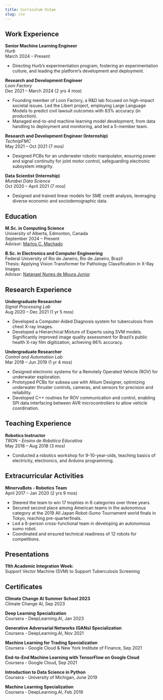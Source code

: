 ---
title: Curriculum Vitae
slug: /cv
---


## Work Experience
**Senior Machine Learning Engineer**  
*Hurb*  
March 2024 – Present
- Directing Hurb’s experimentation program, fostering an experimentation culture, and leading the platform’s development and deployment.

**Research and Development Engineer**  
*Loon Factory*  
Dec 2021 – March 2024 (2 yrs 4 mos)
- Founding member of Loon Factory, a R&D lab focused on high-impact societal issues. Led the Libert project, employing Large Language Models to predict civil lawsuit outcomes with 83% accuracy (in production).
- Managed end-to-end machine learning model development, from data handling to deployment and monitoring, and led a 5-member team.

**Research and Development Engineer (Internship)**  
*TechnipFMC*  
May 2021 – Oct 2021 (7 mos)
- Designed PCBs for an underwater robotic manipulator, ensuring power and signal continuity for joint motor control, safeguarding electronic subsystem integrity.

**Data Scientist (Internship)**  
*Murabei Data Science*  
Oct 2020 – April 2021 (7 mos)
- Designed and trained linear models for SME credit analysis, leveraging diverse economic and sociodemographic data.


## Education
**M.Sc. in Computing Science**  
University of Alberta, Edmonton, Canada  
September 2024 – Present  
Advisor: [Marlos C. Machado](https://webdocs.cs.ualberta.ca/~machado/index.html)

**B.Sc. in Electronics and Computer Engineering**  
Federal University of Rio de Janeiro, Rio de Janeiro, Brazil  
Thesis: Applying Vision Transformer for Pathology Classification in X-Ray Images  
Advisor: [Natanael Nunes de Moura Junior](https://scholar.google.com.br/citations?user=aqpkAbkAAAAJ&hl=en)


## Research Experience
**Undergraduate Researcher**  
*Signal Processing Lab*  
Aug 2020 – Dec 2021 (1 yr 5 mos)
- Developed a Computer-Aided Diagnosis system for tuberculosis from chest X-ray images.
- Developed a Hierarchical Mixture of Experts using SVM models. Significantly improved image quality assessment for Brazil’s public health X-ray film digitization, achieving 86% accuracy.

**Undergraduate Researcher**  
*Control and Automation Lab*  
Mar 2018 – Jun 2019 (1 yr 4 mos)
- Designed electronic systems for a Remotely Operated Vehicle (ROV) for underwater exploration.
- Prototyped PCBs for subsea use with Altium Designer, optimizing underwater thruster controls, cameras, and sensors for precision and reliability.
- Developed C++ routines for ROV communication and control, enabling SPI data interfacing between AVR microcontrollers to allow vehicle coordination.



## Teaching Experience
**Robotics Instructor**  
*TRON - Ensino de Robótica Educativa*  
May 2018 – Aug 2018 (3 mos)
- Conducted a robotics workshop for 9-10-year-olds, teaching basics of electricity, electronics, and Arduino programming.


## Extracurricular Activities
**MinervaBots - Robotics Team**  
April 2017 – Jan 2020 (2 yrs 9 mos)
- Steered the team to win 17 trophies in 6 categories over three years.
- Secured second place among American teams in the autonomous category at the 2019 All Japan Robot-Sumo Tournament world finals in Tokyo, reaching pre-quarterfinals.
- Led a 6-person cross-functional team in developing an autonomous sumo robot.
- Coordinated and ensured technical readiness of 12 robots for competitions.


## Presentations
**11th Academic Integration Week:**  
Support Vector Machine (SVM) to Support Tuberculosis Screening


## Certificates
**Climate Change AI Summer School 2023**  
Climate Change AI, Sep 2023

**Deep Learning Specialization**  
Coursera - DeepLearning.AI, Jan 2023

**Generative Adversarial Networks (GANs) Specialization**  
Coursera - DeepLearning.AI, Nov 2021

**Machine Learning for Trading Specialization**  
Coursera - Google Cloud & New York Institute of Finance, Sep 2021

**End-to-End Machine Learning with TensorFlow on Google Cloud**  
Coursera - Google Cloud, Sep 2021

**Introduction to Data Science in Python**  
Coursera - University of Michigan, June 2019

**Machine Learning Specialization**  
Coursera - DeepLearning.AI, Feb 2019

